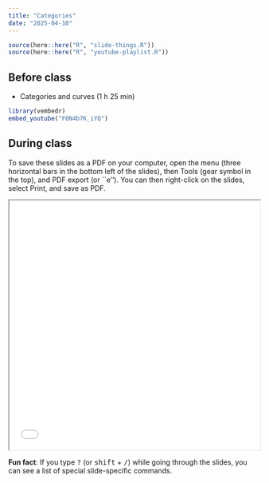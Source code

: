 ```yaml
---
title: "Categories"
date: "2025-04-10"
---
```


```r
source(here::here("R", "slide-things.R"))
source(here::here("R", "youtube-playlist.R"))
```

## Before class

- <i class="fab fa-youtube"></i> Categories and curves (1 h 25 min)

```r
library(vembedr)
embed_youtube("F0N4b7K_iYQ")
```
## During class

To save these slides as a PDF on your computer, open the menu (three horizontal bars in the bottom left of the slides), then Tools (gear symbol in the top), and PDF export (or ``e''). You can then right-click on the slides, select Print, and save as PDF. 

<iframe src="/slides/lecture02-2.html" width="100%" height="500px"></iframe>

:::{.callout-tip}
**Fun fact**: If you type <kbd>?</kbd> (or <kbd>shift</kbd> + <kbd>/</kbd>) while going through the slides, you can see a list of special slide-specific commands.
::: 

